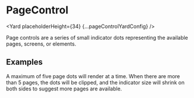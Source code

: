 




# PageControl

<Yard placeholderHeight={34} {...pageControlYardConfig} />

Page controls are a series of small indicator dots representing the available pages, screens, or elements.

## Examples

<Example title="Overflow" path="page-control/overflow.tsx">
  <Overflow />
</Example>

A maximum of five page dots will render at a time. When there are more than 5 pages, the dots will be clipped, and the indicator size will shrink on both sides to suggest more pages are available.

<Exports
  component={PageControlExports}
  title="PageControl exports"
  path="baseui/page-control"
/>
